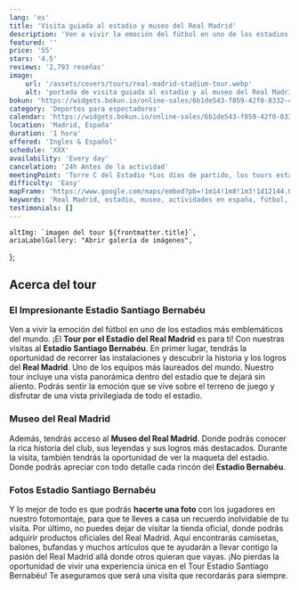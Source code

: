 ```yaml
---
lang: 'es'
title: 'Visita guiada al estadio y museo del Real Madrid'
description: 'Ven a vivir la emoción del fútbol en uno de los estadios más emblemáticos del mundo El Real Madrid'
featured: ''
price: '55'
stars: '4.5'
reviews: '2,793 reseñas'
image:
    url: '/assets/covers/tours/real-madrid-stadium-tour.webp'
    alt: 'portada de visita guiada al estadio y al museo del Real Madrid'
bokun: 'https://widgets.bokun.io/online-sales/6b1de543-f859-42f0-8332-446d14d349f4/experience/869044?partialView=1'
category: 'Deportes para espectadores'
calendar: 'https://widgets.bokun.io/online-sales/6b1de543-f859-42f0-8332-446d14d349f4/experience-calendar/869044'
location: 'Madrid, España'
duration: '1 hora'
offered: 'Ingles & Español'
schedule: 'XXX'
availability: 'Every day'
cancelation: '24h Antes de la actividad'
meetingPoint: 'Torre C del Estadio *Los días de partido, los tours están disponibles hasta 5 horas antes del inicio del partido*'
difficulty: 'Easy'
mapFrame: 'https://www.google.com/maps/embed?pb=!1m14!1m8!1m3!1d12144.017705699527!2d-3.688334!3d40.453039!3m2!1i1024!2i768!4f13.1!3m3!1m2!1s0xd4228e23705d39f%3A0xa8fff6d26e2b1988!2sEstadio%20Santiago%20Bernab%C3%A9u!5e0!3m2!1ses-419!2sus!4v1709564222583!5m2!1ses-419!2sus'
keywords: 'Real Madrid, estadio, museo, actividades en españa, fútbol, Madrid, España'
testimonials: []
---
```




    altImg: `imagen del tour ${frontmatter.title}`,
    ariaLabelGallery: "Abrir galería de imágenes",
};

<SliderGallery 
    client:load 
    images={arrayImages} 
    accessibility={accessibility}
/>

<h2 class="text-3xl md:text-4xl font-extrabold mb-4 text-red-700">Acerca del tour</h2>

<h3 class="text-3xl md:text-3xl font-bold mb-4 text-sky-800">El Impresionante Estadio Santiago Bernabéu</h3>

<p class="text-lg text-justify my-5">Ven a vivir la emoción del fútbol en uno de los estadios más emblemáticos del mundo.
¡El <strong>Tour por el Estadio del Real Madrid</strong> es para ti! Con nuestras visitas al <strong>Estadio Santiago Bernabéu</strong>.
En primer lugar, tendrás la oportunidad de recorrer las instalaciones y descubrir la historia y los logros del <strong>Real Madrid</strong>.
Uno de los equipos más laureados del mundo. Nuestro tour incluye una vista panorámica dentro del estadio que te dejará sin aliento. 
Podrás sentir la emoción que se vive sobre el terreno de juego y disfrutar de una vista privilegiada de todo el estadio.</p>

<h3 class="text-3xl md:text-3xl font-bold mb-4 text-sky-800">Museo del Real Madrid</h3>

<p class="text-lg text-justify my-5">Además, tendrás acceso al <strong>Museo del Real Madrid</strong>.
Donde podrás conocer la rica historia del club, sus leyendas y sus logros más destacados.
Durante la visita, también tendrás la oportunidad de ver la maqueta del estadio. Donde podrás apreciar con todo detalle cada rincón del
<strong>Estadio Bernabéu</strong>.</p>

<h3 class="text-3xl md:text-3xl font-bold mb-4 text-sky-800">Fotos Estadio Santiago Bernabéu</h3>

<p class="text-lg text-justify my-5">Y lo mejor de todo es que podrás <strong>hacerte una foto</strong> con los jugadores en nuestro fotomontaje,
para que te lleves a casa un recuerdo inolvidable de tu visita. Por último, no puedes dejar de visitar la tienda oficial, donde podrás adquirir
productos oficiales del Real Madrid. Aquí encontrarás camisetas, balones, bufandas y muchos artículos que te ayudarán a llevar contigo la pasión
del Real Madrid allá donde otros quieran que vayas. ¡No pierdas la oportunidad de vivir una experiencia única en el Tour Estadio Santiago Bernabéu!
Te aseguramos que será una visita que recordarás para siempre.</p>